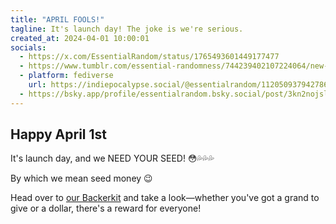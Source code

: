 ```yaml
---
title: "APRIL FOOLS!"
tagline: It's launch day! The joke is we're serious.
created_at: 2024-04-01 10:00:01
socials:
  - https://x.com/EssentialRandom/status/1765493601449177477
  - https://www.tumblr.com/essential-randomness/744239402107224064/new-article-april-1st-jokes-part-1-an-internet
  - platform: fediverse
    url: https://indiepocalypse.social/@essentialrandom/112050937942786185
  - https://bsky.app/profile/essentialrandom.bsky.social/post/3kn2nojsllc2n
---
```


## Happy April 1st

It's launch day, and we NEED YOUR SEED! 😳💦💦💦

By which we mean seed money 😉

Head over to [our Backerkit](https://www.backerkit.com/c/projects/fujocoded-llc/fujocoded-software-and-education-for-a-better-web) and take a look—whether you've got a grand to give or a dollar, there's a reward for everyone!


